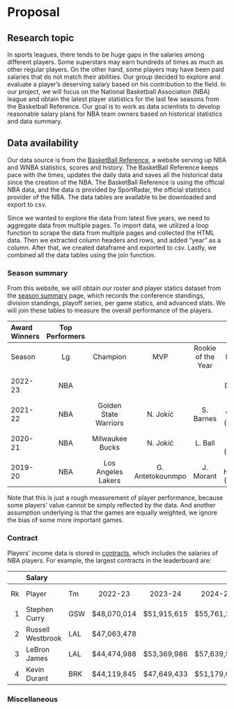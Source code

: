 # Proposal

## Research topic

In sports leagues, there tends to be huge gaps in the salaries among different players. Some superstars may earn hundreds of times as much as other regular players. On the other hand, some players may have been paid salaries that do not match their abilities. Our group decided to explore and evaluate a player’s deserving salary based on his contribution to the field. In our project, we will focus on the National Basketball Association (NBA) league and obtain the latest player statistics for the last few seasons from the Basketball Reference. Our goal is to work as data scientists to develop reasonable salary plans for NBA team owners based on historical statistics and data summary. 

## Data availability

Our data source is from the [BasketBall Reference](https://www.basketball-reference.com/), a website serving up NBA and WNBA statistics, scores and history. The BasketBall Reference keeps pace with the times, updates the daily data and saves all the historical data since the creation of the NBA. The BasketBall Reference is using the official NBA data, and the data is provided by SportRadar, the official statistics provider of the NBA. The data tables are available to be downloaded and export to csv. 

Since we wanted to explore the data from latest five years, we need to aggregate data from multiple pages. To import data, we utilized a loop function to scrape the data from multiple pages and collected the HTML data. Then we extracted column headers and rows, and added “year” as a column. After that, we created dataframe and exported to csv. Lastly, we combined all the data tables using the join function.

### Season summary

From this website, we will obtain our roster and player statics dataset from the [season summary](https://www.basketball-reference.com/leagues/) page, which records the conference standings, division standings, playoff series, per game statics, and advanced stats. We will join these tables to measure the overall performance of the players. 

| Award Winners | Top Performers |                       |                  |                    |                  |                 |                    |                  |
| :------------ | :------------: | :-------------------: | :--------------: | :----------------: | :--------------: | :-------------: | :----------------: | :--------------: |
| Season        |       Lg       |       Champion        |       MVP        | Rookie of the Year |      Points      |    Rebounds     |      Assists       |    Win Shares    |
| 2022-23       |      NBA       |                       |                  |                    | K. Durant (192)  | R. Gobert (91)  | T. Haliburton (70) |  N. Jokić (1.2)  |
| 2021-22       |      NBA       | Golden State Warriors |     N. Jokić     |     S. Barnes      | T. Young (2155)  | N. Jokić (1019) |   T. Young (737)   | N. Jokić (15.2)  |
| 2020-21       |      NBA       |    Milwaukee Bucks    |     N. Jokić     |      L. Ball       | S. Curry (2015)  | R. Gobert (960) | R. Westbrook (763) | N. Jokić (15.6)  |
| 2019-20       |      NBA       |  Los Angeles Lakers   | G. Antetokounmpo |     J. Morant      | J. Harden (2335) | R. Gobert (916) |   L. James (684)   | J. Harden (13.1) |

Note that this is just a rough measurement of player performance, because some players' value cannot be simply reflected by the data. And another assumption underlying is that the games are equally weighted, we ignore the bias of some more important games.


### Contract

Players' income data is stored in [contracts](https://www.basketball-reference.com/contracts/players.html), which includes the salaries of NBA players. For example, the largest contracts in the leaderboard are:

|      | Salary            |      |             |             |             |             |         |         |              |
| ---: | :---------------- | :--- | :---------: | :---------: | :---------: | :---------: | :-----: | :-----: | -----------: |
|   Rk | Player            | Tm   |   2022-23   |   2023-24   |   2024-25   |   2025-26   | 2026-27 | 2027-28 |   Guaranteed |
|    1 | Stephen Curry     | GSW  | $48,070,014 | $51,915,615 | $55,761,216 | $59,606,817 |         |         | $215,353,662 |
|    2 | Russell Westbrook | LAL  | $47,063,478 |             |             |             |         |         |  $47,063,478 |
|    3 | LeBron James      | LAL  | $44,474,988 | $53,369,986 | $57,639,585 |             |         |         |  $97,844,974 |
|    4 | Kevin Durant      | BRK  | $44,119,845 | $47,649,433 | $51,179,021 | $54,708,609 |         |         | $197,656,908 |


### Miscellaneous 

